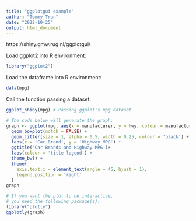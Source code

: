 ```yaml
---
title: "ggplotgui example"
author: "Tommy Tran"
date: "2022-10-25"
output: html_document
---
```


https://shiny.gmw.rug.nl/ggplotgui/

Load ggplot2 into R environment:
```r
library("ggplot2")
```

Load the dataframe into R environment:
```r
data(mpg)
```

Call the function passing a dataset:
```r
ggplot_shiny(mpg) # Passing ggplot's mpg dataset
```

```r
# The code below will generate the graph:
graph <- ggplot(mpg, aes(x = manufacturer, y = hwy, colour = manufacturer)) +
  geom_boxplot(notch = FALSE) +
  geom_jitter(size = 1, alpha = 0.5, width = 0.25, colour = 'black') +
  labs(x = 'Car Brand', y = 'Highway MPG') +
  ggtitle('Car Brands and Highway MPG')+
  labs(colour = 'title legend') +
  theme_bw() +
  theme(
    axis.text.x = element_text(angle = 45, hjust = 1),
    legend.position = 'right'
  )
graph
```

```r
# If you want the plot to be interactive,
# you need the following package(s):
library("plotly")
ggplotly(graph)
```
